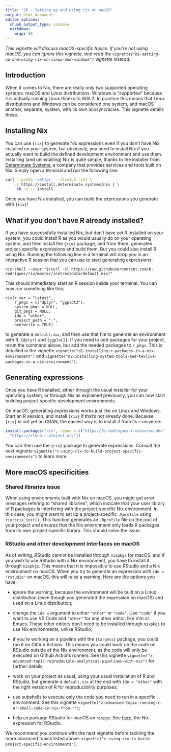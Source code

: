 ```yaml
---
title: "2b - Setting up and using rix on macOS"
output: html_document
editor_options:
  chunk_output_type: console
  markdown: 
    wrap: 80
---
```


*This vignette will discuss macOS-specific topics. If you're not using macOS, you
can ignore this vignette, and read the 
`vignette("b1-setting-up-and-using-rix-on-linux-and-windows")`
vignette instead.*

## Introduction

When it comes to Nix, there are really only two supported operating systems: macOS
and Linux distributions. Windows is "supported" because it is actually running
Linux thanks to WSL2. In practice this means that Linux distributions and Windows
can be considered one system, and macOS another, separate, system, with its own
idiosyncracies. This vignette details these.

## Installing Nix

You can use `{rix}` to generate Nix expressions even if you don't have Nix installed
on your system, but obviously, you need to install Nix if you actually want to
build the defined development environment and use them. Installing (and uninstalling)
Nix is quite simple, thanks to the installer from
[Determinate
Systems](https://determinate.systems/posts/determinate-nix-installer), a company
that provides services and tools built on Nix. Simply open a terminal and run the following
line:

```sh
curl --proto '=https' --tlsv1.2 -sSf \
    -L https://install.determinate.systems/nix | \
     sh -s -- install
```

Once you have Nix installed, you can build the expressions you generate with `{rix}`!

## What if you don't have R already installed?

If you have successfully installed Nix, but don't have yet R installed on your
system, you could install R as you would usually do on your operating system,
and then install the `{rix}` package, and from there, generated project-specific
expressions and build them. But you could also install R using Nix. Running the
following line in a terminal will drop you in an interactive R session that you
can use to start generating expressions:

```
nix-shell --expr "$(curl -sl https://raw.githubusercontent.com/b-rodrigues/rix/master/inst/extdata/default.nix)"
```

This should immediately start an R session inside your terminal. You can now run
something like this:

```
rix(r_ver = "latest",
    r_pkgs = c("dplyr", "ggplot2"),
    system_pkgs = NULL,
    git_pkgs = NULL,
    ide = "other",
    project_path = ".",
    overwrite = TRUE)
```

to generate a `default.nix`, and then use that file to generate an environment
with R, `{dplyr}` and `{ggplot2}`. If you need to add packages for your project,
rerun the command above, but add the needed packages to `r_pkgs`. This is
detailled in the vignette `vignette("d1-installing-r-packages-in-a-nix-environment")` and
`vignette("d2-installing-system-tools-and-texlive-packages-in-a-nix-environment")`.

## Generating expressions

Once you have R installed, either through the usual installer for your operating
system, or through Nix as explained previously, you can now start building
project-specific development environments.

On macOS, generating expressions works just like on Linux and Windows. Start an
R session, and install `{rix}` if that's not already done. Because `{rix}` is
not yet on CRAN, the easiest way is to install it from its r-universe:

```r
install.packages("rix", repos = c("https://b-rodrigues.r-universe.dev",
  "https://cloud.r-project.org"))
```

You can then use the `{rix}` package to generate expressions. Consult the
next vignette `vignette("c-using-rix-to-build-project-specific-environments")` to learn more.

## More macOS specificities

### Shared libraries issue

When using environments built with Nix on macOS, you might get error messages
refering to "shared libraries", which indicate that your user library of R
packages is interfering with the project-specific Nix environment. In this case,
you might want to set up a project-specific `.Rprofile` using `rix::rix_init()`.
This function generates an `.Rprofile` file on the root of your project and
ensures that the Nix environment only loads R packages from its own
project-specific library. This should solve the issue.

### RStudio and other development interfaces on macOS

As of writing, RStudio cannot be installed through `nixpkgs` for macOS, and if
you wish to use RStudio with a Nix environment, you have to install it through
`nixpkgs`. This means that it is impossible to use RStudio and a Nix environment
on macOS. When you try to generate an expression with `ide =
"rstudio"` on macOS, this will raise a warning. Here are the options you have:

- ignore the warning, because the environment will be built on a Linux
  distribution (even though you generated the expression on macOS) and used on a
  Linux distribution;
- change the `ide =` argument to either `"other"` or `"code"`. Use `"code"` if
  you want to use VS Code and `"other"` for any other editor, like Vim or Emacs.
  These other editors don't need to be installed through `nixpkgs` to use Nix environments,
  unlike RStudio;
- if you're working on a pipeline with the `{targets}` package, you could run it
  on Github Actions. This means you could work on the code on RStudio outside
  of the Nix environment, as the code will only be executed on Github Actions runners. See this
  vignette `vignette("z-advanced-topic-reproducible-analytical-pipelines-with-nix")` for further details;
- work on your project as usual, using your usual installation of R and RStudio,
  but generate a `default.nix` at the end with `ide = "other"` with the right
  version of R for reproducibility purposes;
- use subshells to execute only the code you need to run in a specific
  environment. See this vignette `vignette("z-advanced-topic-running-r-or-shell-code-in-nix-from-r")`;

- help us package RStudio for macOS on `nixpgs`. See
  [here](https://github.com/NixOS/nixpkgs/blob/master/pkgs/applications/editors/rstudio/default.nix),
  the Nix expression for RStudio.
  
We recommend you continue with the next vignette before tackling the more advanced
topics listed above: `vignette("c-using-rix-to-build-project-specific-environments")`.
